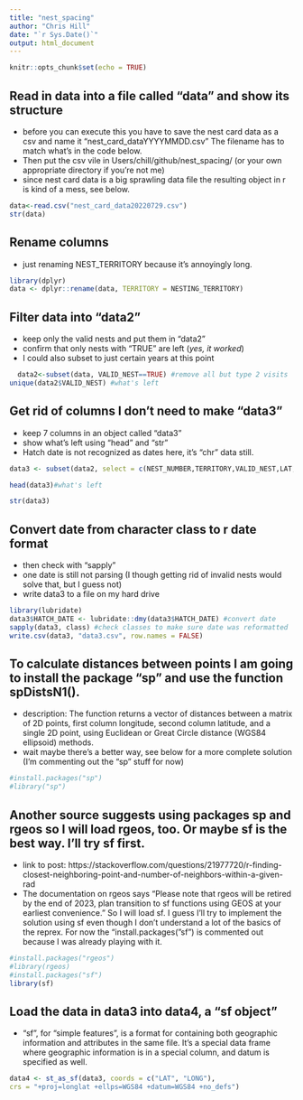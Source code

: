 ```yaml
---
title: "nest_spacing"
author: "Chris Hill"
date: "`r Sys.Date()`"
output: html_document
---
```


```r
knitr::opts_chunk$set(echo = TRUE)
```

## Read in data into a file called "data" and show its structure
- before you can execute this you have to save the nest card data as a csv and name it "nest_card_dataYYYYMMDD.csv" The filename has to match what's in the code below.
- Then put the csv vile in Users/chill/github/nest_spacing/ (or your own appropriate directory if you're not me)
- since nest card data is a big sprawling data file the resulting object in r is kind of a mess, see below.

```r
data<-read.csv("nest_card_data20220729.csv")
str(data)
```

## Rename columns
- just renaming NEST_TERRITORY because it's annoyingly long.
```r
library(dplyr)
data <- dplyr::rename(data, TERRITORY = NESTING_TERRITORY)
```


## Filter data into "data2"
- keep only the valid nests and put them in "data2"
- confirm that only nests with "TRUE" are left (*yes, it worked*)
- I could also subset to just certain years at this point
```r
  data2<-subset(data, VALID_NEST==TRUE) #remove all but type 2 visits
unique(data2$VALID_NEST) #what's left
```

## Get rid of columns I don't need to make "data3"
- keep 7 columns in an object called "data3"
- show what's left using "head" and "str"
- Hatch date is not recognized as dates here, it's "chr" data still.
```r
data3 <- subset(data2, select = c(NEST_NUMBER,TERRITORY,VALID_NEST,LAT,LONG,HATCH_DATE, HD_YEAR))

head(data3)#what's left
```
```r
str(data3)
```

## Convert date from character class to r date format
- then check with "sapply"
- one date is still not parsing (I though getting rid of invalid nests would solve that, but I guess not)
- write data3 to a file on my hard drive


```r
library(lubridate)
data3$HATCH_DATE <- lubridate::dmy(data3$HATCH_DATE) #convert date
sapply(data3, class) #check classes to make sure date was reformatted
write.csv(data3, "data3.csv", row.names = FALSE)
```


## To calculate distances between points I am going to install the package "sp" and use the function spDistsN1().
- description: The function returns a vector of distances between a matrix of 2D points, first column longitude, second column latitude, and a single 2D point, using Euclidean or Great Circle distance (WGS84 ellipsoid) methods.
- wait maybe there's a better way, see below for a more complete solution (I'm commenting out the "sp" stuff for now)


```r
#install.packages("sp")
#library("sp")
```
## Another source suggests using packages sp and rgeos so I will load rgeos, too. Or maybe sf is the best way.  I'll try sf first.
- link to post: https://stackoverflow.com/questions/21977720/r-finding-closest-neighboring-point-and-number-of-neighbors-within-a-given-rad
- The documentation on rgeos says "Please note that rgeos will be retired by the end of 2023,
plan transition to sf functions using GEOS at your earliest convenience." So I will load sf.  I guess I'll try to implement the solution using sf even though I don't understand a lot of the basics of the reprex.  For now the "install.packages("sf") is commented out because I was already playing with it.
```r
#install.packages("rgeos")
#library(rgeos)
#install.packages("sf")
library(sf)
```
## Load the data in data3 into data4, a "sf object" 
- "sf", for "simple features", is a format for containing both geographic information and attributes in the same file. It's a special data frame where geographic information is in a special column, and datum is specified as well.


```r
data4 <- st_as_sf(data3, coords = c("LAT", "LONG"), 
crs = "+proj=longlat +ellps=WGS84 +datum=WGS84 +no_defs")
```
